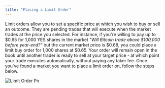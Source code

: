 ```yaml
---
title: "Placing a Limit Order"
---
```


Limit orders allow you to set a specific price at which you wish to buy or sell an outcome. They are pending trades that will execute when the market trades at the price you selected. For instance, if you're willing to pay up to \$0.65 for 1,000 YES shares in the market _"Will Bitcoin trade above \$100,000 before year-end?"_ but the current market price is \$0.68, you could place a limit buy order for 1,000 shares at \$0.65. Your order will remain open in the book until another trader is ready to sell at your target price - at which point your trade executes automatically, without paying any taker fee. Once you've found a market you want to place a limit order on, follow the steps below.

![Limit Order Pn](/images/limit-order.png)

<Steps>
  <Step title="In the top right of the buy box you'll see the option to toggle modes from Market to Limit order" titleSize="h3">
    
  </Step>
  <Step title="Select YES or NO based on which outcome you believe will occur" titleSize="h3">
    
  </Step>
  <Step title="Enter your limit price - the specific price you want to buy at (e.g. $0.65)" titleSize="h3">
    
  </Step>
  <Step title="Enter the number of shares you wish to buy" titleSize="h3">
    
  </Step>
  <Step title="Click Place Order to place your order" titleSize="h3">
    
  </Step>
</Steps>